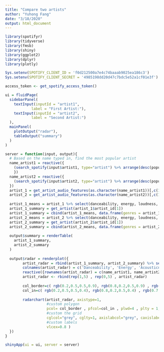 ```yaml
---
title: "Compare two artists"
author: "Yuhong Fang"
date: "3/18/2020"
output: html_document
---
```


```r
library(spotifyr)
library(tidyverse)
library(fmsb)
library(shiny)
library(ggplot2)
library(dplyr)
library(plotly)

Sys.setenv(SPOTIFY_CLIENT_ID = 'f0d212500a7e4c74baaab9025ea186c3')
Sys.setenv(SPOTIFY_CLIENT_SECRET = '4985198dd20d47c7bdc5e52a1cf01e3f')

access_token <- get_spotify_access_token()
```

```r
ui = fluidPage(
  sidebarPanel(
    textInput(inputId = "artist1", 
            label = "First Artist:"),
    textInput(inputId = "artist2", 
            label = "Second Artist:")
  ),
  mainPanel(
    plotOutput("radar"),
    tableOutput("summary")
  )
)

server = function(input, output){
  # Based on the name typed in, find the most popular artist
  name_artist1 = reactive({
    (search_spotify(input$artist1, type="artist") %>% arrange(desc(popularity)) %>% select(name))[1,1]
    })
  name_artist2 = reactive({
    (search_spotify(input$artist2, type="artist") %>% arrange(desc(popularity)) %>% select(name))[1,1]
  })
  artist_1 = get_artist_audio_features(as.character(name_artist1))[,c(1,2,3,7,9,10,11,12,14,15,16,17,18,19,20,26,30,36,37,38,39)] # artist name, artist id, album id, album release year, danceability, energy, key, loudness, speechiness, acounsticness, instrumentalness, liveness, valence, tempo, track id, duration(ms), track name, key name, mode name, key mode
  artist_2 = get_artist_audio_features(as.character(name_artist2))[,c(1,2,3,7,9,10,11,12,14,15,16,17,18,19,20,26,30,36,37,38,39)]
  
  artist_1_means = artist_1 %>% select(danceability, energy, loudness, speechiness, acousticness, instrumentalness, liveness, valence, tempo, duration_ms, key) %>% summarise_all(funs(mean))
  artist_1_summary = get_artist(artist_1$artist_id[1])
  artist_1_summary = cbind(artist_1_means, data.frame(genres = artist_1_summary$genres[1], total_followers = artist_1_summary$followers$total, popularity = artist_1_summary$popularity))
  artist_2_means = artist_2 %>% select(danceability, energy, loudness, speechiness, acousticness, instrumentalness, liveness, valence, tempo, duration_ms, key) %>% summarise_all(funs(mean))
  artist_2_summary = get_artist(artist_2$artist_id[1])
  artist_2_summary = cbind(artist_2_means, data.frame(genres = artist_2_summary$genres[1], total_followers = artist_2_summary$followers$total, popularity = artist_2_summary$popularity))
  
  output$summary = renderTable(
    artist_1_summary,
    artist_2_summary
  )
  
  output$radar = renderplot({
        artist_radar = rbind(artist_1_summary, artist_2_summary) %>% select(danceability,energy, acousticness, valence, loudness) %>% mutate(loudness = loudness / -60)
        colnames(artist_radar) = c('Danceability', 'Energy', 'Acousticness', 'Valence', 'loudness') 
        reactive({rownames(artist_radar) = c(name_artist1, name_artist2)})
        artist_radar <- rbind(rep(1,5) , rep(0,5) , artist_radar)
        
        col_border=c( rgb(0.2,0.5,0.5,0.9), rgb(0.8,0.2,0.5,0.9) , rgb(0.7,0.5,0.1,0.9) )
        col_in=c( rgb(0.2,0.5,0.5,0.4), rgb(0.8,0.2,0.5,0.4) , rgb(0.7,0.5,0.1,0.4) )
        
        radarchart(artist_radar, axistype=1, 
                   #custom polygon
                   pcol= col_border , pfcol=col_in , plwd=4 , plty = 1,
                   #custom the grid
                   cglcol="grey", cglty=1, axislabcol="grey", caxislabels=seq(0,1,5), cglwd=0.8,
                   #custom labels
                   vlcex=0.8 )
  })
}

shinyApp(ui = ui, server = server)
```